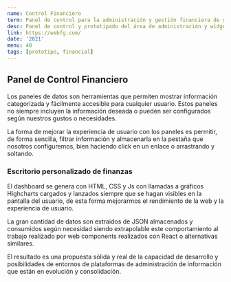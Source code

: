 ```yaml
---
name: Control Financiero
term: Panel de control para la administración y gestión financiera de grandes inversores
desc: Panel de control y prototipado del área de administración y widgets informativos de los datos financieros del usuario.
link: https://webfg.com/
date: '2021'
menu: 40
tags: [prototipo, financial]
---
```


## Panel de Control Financiero

Los paneles de datos son herramientas que permiten mostrar información categorizada y fácilmente accesible
para cualquier usuario. Estos paneles no siempre incluyen la información deseada o pueden ser configurados según
nuestros gustos o necesidades.

La forma de mejorar la experiencia de usuario con los paneles es permitir, de forma sencilla, filtrar información y
almacenarla en la pestaña que nosotros configuremos, bien haciendo click en un enlace o arrastrando y soltando.

### Escritorio personalizado de finanzas

El dashboard se genera con HTML, CSS y Js con llamadas a gráficos Highcharts cargados y lanzados siempre que se hagan
visibles en la pantalla del usuario, de esta forma mejorarmos el rendimiento de la web y la experiencia de usuario.

La gran cantidad de datos son extraidos de JSON almacenados y consumidos según necesidad siendo extrapolable este comportamiento
al trabajo realizado por web components realizados con React o alternativas similares.

El resultado es una propuesta sólida y real de la capacidad de desarrollo y posibilidades de entornos de plataformas de
administración de información que están en evolución y consolidación.
